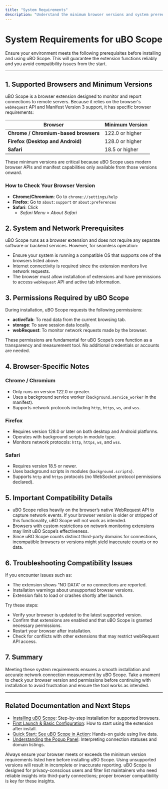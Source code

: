 ```yaml
---
title: "System Requirements"
description: "Understand the minimum browser versions and system prerequisites necessary for uBO Scope to function correctly. Ensures users are set up to avoid compatibility issues from the start."
---
```


# System Requirements for uBO Scope

Ensure your environment meets the following prerequisites before installing and using uBO Scope. This will guarantee the extension functions reliably and you avoid compatibility issues from the start.

---

## 1. Supported Browsers and Minimum Versions

uBO Scope is a browser extension designed to monitor and report connections to remote servers. Because it relies on the browser's `webRequest` API and Manifest Version 3 support, it has specific browser requirements:

| Browser  | Minimum Version |
| -------- | --------------- |
| **Chrome / Chromium-based browsers** | 122.0 or higher |
| **Firefox (Desktop and Android)** | 128.0 or higher |
| **Safari** | 18.5 or higher |

These minimum versions are critical because uBO Scope uses modern browser APIs and manifest capabilities only available from those versions onward.

### How to Check Your Browser Version

- **Chrome/Chromium**: Go to `chrome://settings/help`
- **Firefox**: Go to `about:support` or `about:preferences`
- **Safari**: Click 
  - *Safari Menu* > *About Safari*


## 2. System and Network Prerequisites

uBO Scope runs as a browser extension and does not require any separate software or backend services. However, for seamless operation:

- Ensure your system is running a compatible OS that supports one of the browsers listed above.
- Internet connectivity is required since the extension monitors live network requests.
- The browser must allow installation of extensions and have permissions to access `webRequest` API and active tab information.


## 3. Permissions Required by uBO Scope

During installation, uBO Scope requests the following permissions:

- **activeTab**: To read data from the current browsing tab.
- **storage**: To save session data locally.
- **webRequest**: To monitor network requests made by the browser.

These permissions are fundamental for uBO Scope’s core function as a transparency and measurement tool. No additional credentials or accounts are needed.


## 4. Browser-Specific Notes

### Chrome / Chromium
- Only runs on version 122.0 or greater.
- Uses a background service worker (`background.service_worker` in the manifest).
- Supports network protocols including `http`, `https`, `ws`, and `wss`.

### Firefox
- Requires version 128.0 or later on both desktop and Android platforms.
- Operates with background scripts in module type.
- Monitors network protocols: `http`, `https`, `ws`, and `wss`.

### Safari
- Requires version 18.5 or newer.
- Uses background scripts in modules (`background.scripts`).
- Supports `http` and `https` protocols (no WebSocket protocol permissions declared).


## 5. Important Compatibility Details

- uBO Scope relies heavily on the browser’s native WebRequest API to capture network events. If your browser version is older or stripped of this functionality, uBO Scope will not work as intended.
- Browsers with custom restrictions on network monitoring extensions may limit uBO Scope’s effectiveness.
- Since uBO Scope counts distinct third-party domains for connections, incompatible browsers or versions might yield inaccurate counts or no data.


## 6. Troubleshooting Compatibility Issues

If you encounter issues such as:
- The extension shows “NO DATA” or no connections are reported.
- Installation warnings about unsupported browser versions.
- Extension fails to load or crashes shortly after launch.

Try these steps:

- Verify your browser is updated to the latest supported version.
- Confirm that extensions are enabled and that uBO Scope is granted necessary permissions.
- Restart your browser after installation.
- Check for conflicts with other extensions that may restrict webRequest API access.


## 7. Summary

Meeting these system requirements ensures a smooth installation and accurate network connection measurement by uBO Scope. Take a moment to check your browser version and permissions before continuing with installation to avoid frustration and ensure the tool works as intended.


---

## Related Documentation and Next Steps

- [Installing uBO Scope](/getting-started/installation-setup/installation-instructions): Step-by-step installation for supported browsers.
- [First Launch & Basic Configuration](/getting-started/installation-setup/first-launch-setup): How to start using the extension after install.
- [Quick Start: See uBO Scope in Action](/getting-started/first-use-validation/quick-start-guide): Hands-on guide using live data.
- [Understanding the Popup Panel](/guides/interpreting-results/understanding-popup): Interpreting connection statuses and domain listings.

<Tip>
Always ensure your browser meets or exceeds the minimum version requirements listed here before installing uBO Scope. Using unsupported versions will result in incomplete or inaccurate reporting.
</Tip>

<Note>
uBO Scope is designed for privacy-conscious users and filter list maintainers who need reliable insights into third-party connections; proper browser compatibility is key for these insights.
</Note>